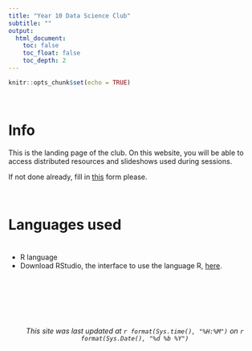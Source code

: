 ```yaml
---
title: "Year 10 Data Science Club"
subtitle: ""
output:
  html_document:
    toc: false
    toc_float: false
    toc_depth: 2
---
```


```r
knitr::opts_chunk$set(echo = TRUE)
```

<br>

# Info

This is the landing page of the club. On this website, you will be able to access distributed resources and slideshows used during sessions.

If not done already, fill in [this](https://forms.gle/3xtChykNG3L4h34w8) form please.

<br>

# Languages used
#
* R language
* Download RStudio, the interface to use the language R, [here](https://www.rstudio.com/products/rstudio/download/#download).




<br>
<br>
<br>
<br>
<br>


<center>*This site was last updated at `r format(Sys.time(), "%H:%M")` on `r format(Sys.Date(), "%d %b %Y")`*</center>